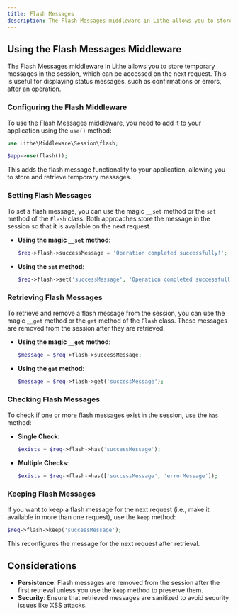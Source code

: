 ```yaml
---
title: Flash Messages  
description: The Flash Messages middleware in Lithe allows you to store and retrieve temporary messages between requests.  
---
```


## Using the Flash Messages Middleware

The Flash Messages middleware in Lithe allows you to store temporary messages in the session, which can be accessed on the next request. This is useful for displaying status messages, such as confirmations or errors, after an operation.

### Configuring the Flash Middleware

To use the Flash Messages middleware, you need to add it to your application using the `use()` method:

```php
use Lithe\Middleware\Session\flash;

$app->use(flash());
```

This adds the flash message functionality to your application, allowing you to store and retrieve temporary messages.

### Setting Flash Messages

To set a flash message, you can use the magic `__set` method or the `set` method of the `Flash` class. Both approaches store the message in the session so that it is available on the next request.

- **Using the magic `__set` method**:

  ```php
  $req->flash->successMessage = 'Operation completed successfully!';
  ```

- **Using the `set` method**:

  ```php
  $req->flash->set('successMessage', 'Operation completed successfully!');
  ```

### Retrieving Flash Messages

To retrieve and remove a flash message from the session, you can use the magic `__get` method or the `get` method of the `Flash` class. These messages are removed from the session after they are retrieved.

- **Using the magic `__get` method**:

  ```php
  $message = $req->flash->successMessage;
  ```

- **Using the `get` method**:

  ```php
  $message = $req->flash->get('successMessage');
  ```

### Checking Flash Messages

To check if one or more flash messages exist in the session, use the `has` method:

- **Single Check**:

  ```php
  $exists = $req->flash->has('successMessage');
  ```

- **Multiple Checks**:

  ```php
  $exists = $req->flash->has(['successMessage', 'errorMessage']);
  ```

### Keeping Flash Messages

If you want to keep a flash message for the next request (i.e., make it available in more than one request), use the `keep` method:

```php
$req->flash->keep('successMessage');
```

This reconfigures the message for the next request after retrieval.

## Considerations

- **Persistence**: Flash messages are removed from the session after the first retrieval unless you use the `keep` method to preserve them.
- **Security**: Ensure that retrieved messages are sanitized to avoid security issues like XSS attacks.
